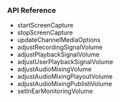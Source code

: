 <PlatformWrapper platform="android">

### API Reference

- <Link to="{{Global.API_REF_ANDROID_ROOT}}/class_irtcengine.html#api_irtcengine_startscreencapture">startScreenCapture</Link>

- <Link to="{{Global.API_REF_ANDROID_ROOT}}/class_irtcengine.html#api_irtcengine_stopscreencapture">stopScreenCapture</Link>

- <Link to="{{Global.API_REF_ANDROID_ROOT}}/class_irtcengine.html#api_irtcengine_updatechannelmediaoptions">updateChannelMediaOptions</Link>

- <Link to="{{Global.API_REF_ANDROID_ROOT}}/class_irtcengine.html#api_irtcengine_adjustrecordingsignalvolume">adjustRecordingSignalVolume</Link>

- <Link to="{{Global.API_REF_ANDROID_ROOT}}/class_irtcengine.html#api_irtcengine_adjustplaybacksignalvolume">adjustPlaybackSignalVolume</Link>

- <Link to="{{Global.API_REF_ANDROID_ROOT}}/class_irtcengine.html#api_irtcengine_adjustuserplaybacksignalvolume">adjustUserPlaybackSignalVolume</Link>

- <Link to="{{Global.API_REF_ANDROID_ROOT}}/class_irtcengine.html#api_irtcengine_adjustaudiomixingvolume">adjustAudioMixingVolume</Link>

- <Link to="{{Global.API_REF_ANDROID_ROOT}}/class_irtcengine.html#api_irtcengine_adjustaudiomixingplayoutvolume">adjustAudioMixingPlayoutVolume</Link>

- <Link to="{{Global.API_REF_ANDROID_ROOT}}/class_irtcengine.html#api_irtcengine_adjustaudiomixingpublishvolume">adjustAudioMixingPublishVolume</Link>

- <Link to="{{Global.API_REF_ANDROID_ROOT}}/class_irtcengine.html#api_irtcengine_setinearmonitoringvolume">setInEarMonitoringVolume</Link>

</PlatformWrapper>

